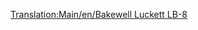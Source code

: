 [[Translation:Main/en/Bakewell Luckett LB-8]]
{{Template:Flugzeug/De
|Name=Bakewell Luckett LB-8
|Image=[[File:en/McDonnellDouglasDC-8.png|Bakewell Luckett LB-8]]
|Kosten=36,914 (73.828)
|Geschwindigkeit=947 (592)
|Jährlich=6,750 (13.500)
|Erschienen=1958 
|Lebensdauer=23
|Kapazität=200 Passagiere & 30 Säcke Post
|Beschreibung=Dies ist das erste viermotorige Flugzeug des Spiels. Es hat eine sehr große Kapazität aber wird nur schwer auf kleinen Flughäfen landen können.
|Entsprechend=[http://de.wikipedia.org/wiki/Douglas_DC-8 McDonnell Douglas DC-8]
}}